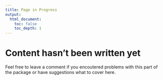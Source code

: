 ```yaml
---
title: Page in Progress 
output: 
  html_document:
    toc: false
    toc_depth: 1
---
```


# Content hasn't been written yet

Feel free to leave a comment if you encoutered problems with this part of the package or have suggestions what to cover here.

